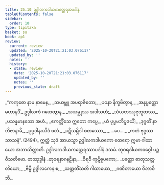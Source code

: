 ```yaml
---
title: 25.10 ဥဒ္ဒါလကဒါယကတ္ထေရအပဒါန
tableOfContents: false
sidebar:
  order: 10
type: tipitaka
basket: su
book: ap1
review:
  current: review
  updated: '2025-10-20T21:21:03.076117'
  updated_by: ''
  notes: ''
  history:
  - state: review
    date: '2025-10-20T21:21:03.076117'
    updated_by: ''
    notes: ''
    previous_state: draft
---
```



<DynamicBreadcrumb />


<ReviewStatus review={frontmatter.review} showDetails={true} />

<HypothesisAnnotation frontmatter={frontmatter} />

<Division number="34" book="ap1" e="ch" v="20" p="254">

<Paragraph number="3085" type="verses" book="ap1">
_“ကကုဓော နာမ နာမေန,_  
_သယမ္ဘူ အပရာဇိတော;_  
_ပဝနာ နိက္ခမိတွာန,_  
_အနုပ္ပတ္တော မဟာနဒိံ._  

</Paragraph>

</Division>
<Division number="35" book="ap1" e="ch" v="20" p="254">

<Paragraph number="3086" type="verses" book="ap1">
ဥဒ္ဒါလကံ ဂဟေတွာန,_  
_သယမ္ဘုဿ အဒါသဟံ;_  
_သံယတဿုဇုဘူတဿ,_  
_ပသန္နမာနသော အဟံ._  

</Paragraph>

</Division>
<Division number="36" book="ap1" e="ch" v="20" p="254">

<Paragraph number="3087" type="verses" book="ap1">
_ဧကတ္တိံသေ ဣတော ကပ္ပေ,_  
_ယံ ပုပ္ဖမဘိပူဇယိံ;_  
_ဒုဂ္ဂတိံ နာဘိဇာနာမိ,_  
_ပုပ္ဖဒါနဿိဒံ ဖလံ._  

</Paragraph>

</Division>
<Division number="37" book="ap1" e="ch" v="20" p="254">

<Paragraph number="3088" type="verses" book="ap1">
_ပဋိသမ္ဘိဒါ စတဿော,_  
_ …ပေ… _  
_ကတံ ဗုဒ္ဓဿ သာသနံ”. (2494)_  

</Paragraph>

<Paragraph number="3089" book="ap1">
ဣတ္ထံ သုဒံ အာယသ္မာ ဥဒ္ဒါလကဒါယကော ထေရော ဣမာ ဂါထာယော အဘာသိတ္ထာတိ.

</Paragraph>
</Division>

<Paragraph number="3090" type="center" book="ap1">
ဥဒ္ဒါလကဒါယကတ္ထေရဿာပဒါနံ ဒသမံ.



</Paragraph>

<Paragraph number="3091" type="center" book="ap1">
တုဝရဒါယကဝဂ္ဂေါ ပဉ္စဝီသတိမော.



</Paragraph>

<Paragraph number="3092" type="center" book="ap1">
တဿုဒ္ဒါနံ


</Paragraph>

<Paragraph number="3093" type="verses" book="ap1">
_တုဝရနာဂနဠိနာ,_  
_ဝိရဝီ ကုဋိဓူပကော;_  
_ပတ္တော ဓာတုသတ္တလိယော,_  
_ဗိမ္ဗိ ဥဒ္ဒါလကေန စ;_  
_သတ္တတိံသတိ ဂါထာယော,_  
_ဂဏိတာယော ဝိဘာဝိဘိ._
</Paragraph>